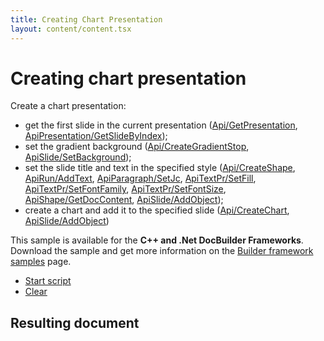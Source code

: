 ```yaml
---
title: Creating Chart Presentation
layout: content/content.tsx
---
```

# [](/docbuilder/buildersamples/)Creating chart presentation

Create a chart presentation:

* get the first slide in the current presentation ([Api/GetPresentation](/docbuilder/presentationapi/api/getpresentation), [ApiPresentation/GetSlideByIndex](/docbuilder/presentationapi/apipresentation/getslidebyindex));
* set the gradient background ([Api/CreateGradientStop](/docbuilder/presentationapi/api/creategradientstop), [ApiSlide/SetBackground](/docbuilder/presentationapi/apislide/setbackground));
* set the slide title and text in the specified style ([Api/CreateShape](/docbuilder/presentationapi/api/createshape), [ApiRun/AddText](/docbuilder/presentationapi/apirun/addtext), [ApiParagraph/SetJc](/docbuilder/presentationapi/apiparagraph/setjc), [ApiTextPr/SetFill](/docbuilder/presentationapi/apitextpr/setfill), [ApiTextPr/SetFontFamily](/docbuilder/presentationapi/apitextpr/setfontfamily), [ApiTextPr/SetFontSize](/docbuilder/presentationapi/apitextpr/setfontsize), [ApiShape/GetDocContent](/docbuilder/presentationapi/apishape/getdoccontent), [ApiSlide/AddObject](/docbuilder/presentationapi/apislide/addobject));
* create a chart and add it to the specified slide ([Api/CreateChart](/docbuilder/presentationapi/api/createchart), [ApiSlide/AddObject](/docbuilder/presentationapi/apislide/addobject))

This sample is available for the **C++ and .Net DocBuilder Frameworks**.\
Download the sample and get more information on the [Builder framework samples](/docbuilder/builderframeworksamples) page.

* [Start script]()
* [Clear]()

## Resulting document
